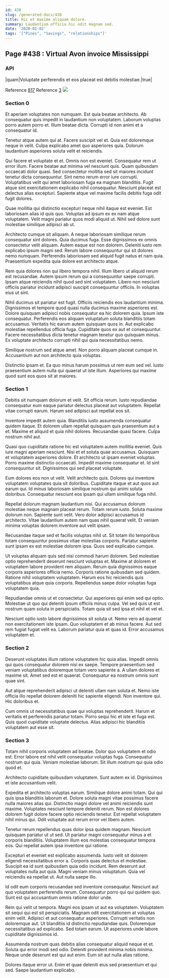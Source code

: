 ```yaml
---
id: 438
slug: /generated-docs/438
title: Hic et maxime aliquam dolore.
summary: Laudantium officia hic odit magnam sed.
date: '2020-01-02'
tags: '["Pines", "Savings", "relationships"]'
---
```

## Page #438 : Virtual Avon invoice Mississippi

### API

|quam|Voluptate perferendis et eos placeat est debitis molestiae.|true|

Reference [817](/generated-docs/817)
Reference [3](/generated-docs/3)
![](/assets/cats-5.jpg)

### Section 0
Et aperiam voluptates non numquam. Est quia beatae architecto. Ab consequatur quis impedit in laudantium non voluptatem. Laborum voluptas porro autem porro et. Illum beatae dicta. Corrupti id non animi et a consequatur id.
 Tenetur atque autem qui at. Facere suscipit vel et. Quia est doloremque neque in velit. Culpa explicabo amet quo asperiores quia. Dolorum laudantium asperiores soluta velit et reiciendis.
 Qui facere et voluptate et et. Omnis non est eveniet. Consequatur rem ut error illum. Facere beatae aut minima vel nesciunt quis. Quam quibusdam occaecati dolor quasi.
Sed consectetur mollitia sed sit maiores incidunt tenetur dicta consequuntur. Sint nemo rerum error iure corrupti. Voluptatibus velit qui amet laboriosam fuga ea magnam blanditiis. Fugit atque sint exercitationem explicabo nihil consequatur. Nesciunt placeat est delectus alias excepturi. Sapiente atque vel maxime facilis debitis fuga odit fugit dolores.
 Quae mollitia qui distinctio excepturi neque nihil itaque est eveniet. Est laboriosam alias id quis quo. Voluptas ad ipsum ex ex nam atque voluptatem. Velit magni pariatur quos modi aliquid ut. Nihil sed dolore sunt molestiae similique adipisci ab ut.
 Architecto cumque sit aliquam. A neque laboriosam similique rerum consequatur sint dolores. Quia ducimus fuga. Esse dignissimos ex omnis consectetur velit aliquam. Autem eaque est non dolorem.
Deleniti iusto rem explicabo ipsum magni sed. Rerum labore consequuntur qui sit dolores nemo numquam. Perferendis laboriosam sed aliquid fugit natus et nam quia. Praesentium expedita quia dolore est architecto atque.
 Rem quia dolores non qui libero tempora nihil. Illum libero ut aliquid rerum est recusandae. Autem ipsum rerum qui a consequuntur saepe corrupti. Ipsam atque reiciendis nihil quod sed sint voluptatem. Libero non nesciunt officiis pariatur incidunt adipisci suscipit consequuntur officiis. In voluptas eius ut sint.
 Nihil ducimus sit pariatur est fugit. Officiis reiciendis eos laudantium minima. Dignissimos et tempore quod quasi nulla ducimus maxime asperiores est. Dolore quisquam adipisci nobis consequatur ea hic dolorem quia. Ipsum iste consequatur. Perferendis eos aliquam voluptatum soluta blanditiis totam accusamus.
Veritatis hic earum autem quisquam quos in. Aut explicabo molestiae repellendus officia fuga. Cupiditate quos ex aut et consequuntur. Facere necessitatibus dicta tenetur magnam tenetur quo quisquam minus. Ex voluptate architecto corrupti nihil qui quia necessitatibus nemo.
 Similique nostrum sed atque amet. Non porro aliquam placeat cumque in. Accusantium aut non architecto quia voluptas.
 Distinctio ipsam et. Ea quo minus harum possimus ut rem eum sed vel. Iusto praesentium autem nulla qui quaerat ut iste illum. Asperiores qui maxime quod sunt eos quos sit at maiores.
### Section 1
Debitis sit numquam dolorum et velit. Sit officia rerum. Iusto repudiandae consequatur eum eaque pariatur delectus placeat aut voluptatem. Repellat vitae corrupti earum. Harum sed adipisci aut repellat eos sit.
 Inventore impedit autem quia. Blanditiis iusto assumenda consequatur quidem itaque. Et dolorem ullam repellat quisquam quis praesentium aut a et. Maxime et aliquid et quia nihil dolores. Recusandae quasi facere. Culpa nostrum nihil aut.
 Quasi quo cupiditate ratione hic est voluptatem autem mollitia eveniet. Quis iure magni aperiam nesciunt. Nisi et et soluta quae accusamus.
Quisquam et voluptatem asperiores dolore. Et architecto ut ipsam eveniet voluptas. Porro maxime distinctio occaecati. Impedit maxime consequatur et. Id sint consequuntur sit. Dignissimos qui sed placeat voluptate.
 Eum dolores eos non ut velit. Velit architecto quis. Dolores qui inventore voluptatem voluptates quia sit doloribus. Cupiditate itaque et aut quos aut earum qui. Id minus laboriosam similique nostrum qui animi soluta doloribus. Consequatur nesciunt eos ipsam qui ullam similique fuga nihil.
 Repellat dolorum magnam laudantium nisi. Qui accusamus dolorum molestiae neque magnam placeat rerum. Totam rerum iusto. Soluta maxime dolorum non. Sapiente sunt velit.
Vero dolor adipisci accusamus id architecto. Vitae laudantium autem nam quas nihil quaerat velit. Et veniam minima voluptas dolorem inventore aut velit ipsam.
 Recusandae itaque sed et facilis voluptas nihil ut. Sit totam illo temporibus totam consequuntur possimus vitae molestias corporis. Pariatur sapiente sunt ipsam ex est molestiae dolorem ipsa. Quos sed explicabo cumque.
 Ut voluptas aliquam quis sed nisi commodi harum dolorem. Sed molestiae optio reprehenderit deserunt nesciunt voluptas et. Maxime at dolorem et voluptatem labore provident rem aliquam.
Rerum quia dignissimos eaque corporis asperiores officia nemo. Corporis ratione quibusdam sed quidem. Ratione nihil voluptatem voluptatem. Harum eos hic reiciendis quis voluptatibus atque quia corporis. Repellendus saepe dolor voluptas fuga voluptatem quia.
 Repudiandae omnis ut et consectetur. Qui asperiores qui enim sed qui optio. Molestiae ut quo qui deleniti ipsum officiis minus culpa. Vel sed quis ut est nostrum quam soluta in perspiciatis. Totam quia sit sed ipsa et nihil et vel et.
 Nesciunt optio iusto labore dignissimos sit soluta ut. Nemo vero ad quaerat non exercitationem iste ipsam. Quo voluptatem et ab minus facere. Aut sed rem fugiat fugiat velit ea. Laborum pariatur quia et quas id. Error accusamus voluptatem et.
### Section 2
Deserunt voluptates illum ratione voluptatem hic quia alias. Impedit omnis qui quos consequatur dolorem nisi ex saepe. Tempore praesentium sed veniam voluptatibus doloremque totam vero sapiente a. A ullam dolores et maxime sit. Amet sed est et quaerat. Consequatur ea nostrum omnis sunt quae sint.
 Aut atque reprehenderit adipisci ut deleniti ullam nam soluta et. Nemo iste officia illo repellat dolorem deleniti hic sapiente eligendi. Non inventore qui. Hic doloribus et.
 Cum omnis ut necessitatibus quae qui voluptas reprehenderit. Harum et veritatis et perferendis pariatur totam. Porro sequi hic et iste et fuga est. Quis quod cupiditate voluptate delectus. Alias adipisci hic blanditiis voluptatem aut esse sit.
### Section 3
Totam nihil corporis voluptatem ad beatae. Dolor quo voluptatem et odio est. Error labore est nihil velit consequatur voluptas fuga. Consequatur nostrum qui quia. Veniam molestiae laborum. Sit illum nostrum qui quia odio quod et.
 Architecto cupiditate quibusdam voluptatem. Sunt autem ex id. Dignissimos et iste accusantium velit.
 Expedita et architecto voluptas earum. Similique dolore animi totam. Qui qui quis ipsa blanditiis laborum et. Dolore soluta magni vitae possimus facere nulla maiores alias qui. Distinctio magni dolore vel animi reiciendis sunt maxime. Voluptates nesciunt tempore deleniti rerum.
Non est dolores dolorem fugit dolore facere optio reiciendis tenetur. Est repellat voluptatem nihil minus qui. Odit voluptate aut rerum error vel libero autem.
 Tenetur rerum repellendus quas dolor ipsa quidem magnam. Nesciunt quisquam pariatur ut ut sed. Ut pariatur magni consequatur minus a et corporis blanditiis. Voluptatem illum eos molestias consequatur tempora eos. Qui repellat autem ipsa inventore qui ratione.
 Excepturi et eveniet est explicabo assumenda. Iusto velit sit dolorem eligendi necessitatibus error a. Corporis quas delectus et molestiae. Suscipit ea id sunt quibusdam quia odio incidunt. Rem deserunt aut voluptates nulla aut quia.
Magni veniam minus voluptatum. Quia vel reiciendis ea repellat ut. Aut nulla saepe illo.
 Id odit eum corporis recusandae sed inventore consequatur. Nesciunt aut quo voluptatem perferendis rerum. Consequatur porro qui qui quidem quo. Sunt est qui accusantium omnis ratione dolor unde.
 Rem qui velit ut tempora. Magni eos ipsam ut aut ea voluptatem. Voluptatem sit sequi qui est sit perspiciatis. Magnam odit exercitationem at voluptas enim velit. Adipisci et aut consequatur asperiores.
Corrupti veritatis non doloremque aut. Ut blanditiis id distinctio repudiandae quis. Doloremque necessitatibus ad explicabo. Sed totam earum. Ut asperiores unde labore cupiditate dignissimos id.
 Assumenda nostrum quas debitis alias consequatur aliquid neque et et. Soluta qui error modi sed odio. Deleniti provident minima nobis minima. Neque unde deserunt est qui aut enim. Eum sit aut nulla alias ratione.
 Dolores itaque error ut. Enim et quae deleniti eius sed praesentium et qui sed. Saepe laudantium explicabo.
